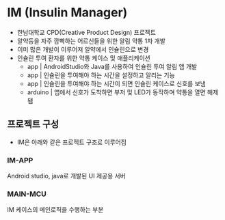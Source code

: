 
# IM (Insulin Manager)

- 한남대학교 CPD(Creative Product Design) 프로젝트
- 알약등을 자주 깜빡하는 어르신들을 위한 알림 약통 1차 개발
- 이미 많은 개발이 이루어져 알약에서 인슐린으로 변경
- 인슐린 투여 환자를 위한 약통 케이스 및 애플리케이션
  - app | AndroidStudio와 Java를 사용하여 인슐린 투여 알림 앱 개발
  - app | 인슐린을 투여해야 하는 시간을 설정하고 알리는 기능
  - app | 인슐린을 투여해야 하는 시간이 되면 인슐린 케이스로 신호를 보냄
  - arduino | 앱에서 신호가 도착하면 부저 및 LED가 동작하며 약통을 열면 해제됌

## 프로젝트 구성

- IM은 아래와 같은 프로젝트 구조로 이루어짐

<FileTree>
  <FileTree.Folder name="IM" defaultOpen>
    <FileTree.File name="IM-App" />
    <FileTree.File name="MAIN-MCU" />
  </FileTree.Folder>
</FileTree>

### IM-APP

Android studio, java로 개발된 UI 제공용 서버

### MAIN-MCU

IM 케이스의 메인로직을 수행하는 부분
